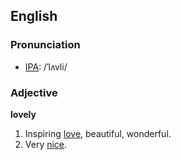 ==English==
===Pronunciation===
*[[IPA]]: /ˈlʌvli/

===Adjective===
'''lovely'''
# Inspiring [[love]], beautiful, wonderful.
# Very [[nice]].